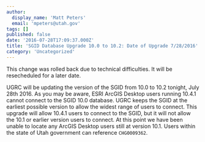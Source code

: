 ```yaml
---
author:
  display_name: 'Matt Peters'
  email: 'mpeters@utah.gov'
tags: []
published: false
date: '2016-07-28T17:09:37.000Z'
title: 'SGID Database Upgrade 10.0 to 10.2: Date of Upgrade 7/28/2016'
category: 'Uncategorized'
---
```



This change was rolled back due to technical difficulties. It will be resecheduled for a later date.

UGRC will be updating the version of the SGID from 10.0 to 10.2 tonight, July 28th 2016. As you may be aware, ESRI ArcGIS Desktop users running 10.4.1 cannot connect to the SGID 10.0 database. UGRC keeps the SGID at the earliest possible version to allow the widest range of users to connect. This upgrade will allow 10.4.1 users to connect to the SGID, but it will not allow the 10.1 or earlier version users to connect. At this point we have been unable to locate any ArcGIS Desktop users still at version 10.1. Users within the state of Utah government can reference `CHG0009362`.

<Contacts subject={frontmatter.title} contactKey="change_manager" />
